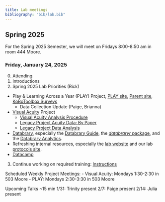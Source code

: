 ```yaml
---
title: Lab meetings
bibliography: "bib/lab.bib"
---
```


## Spring 2025

For the Spring 2025 Semester, we will meet on Fridays 8:00-8:50 am in room 444 Moore.

### Friday, January 24, 2025

0. Attending
1. Introductions
2. Spring 2025 Lab Priorities (Rick)
  - Play & Learning Across a Year (PLAY) Project, [PLAY site](https://play-project.org), [Parent site](https://anhourinthelife.org), [KoBoToolbox Surveys](https://PLAY-behaviorome.github.io/KoBoToolbox/)
    - Data Collection Update (Paige, Brianna)
  - [Visual Acuity](https://gilmore-lab.github.io/visual-acuity/) Project
    - [Visual Acuity Analysis Procedure](https://docs.google.com/document/d/1jdoIzE1cLHphA9y89jyhK20lTXJ2WCu4fBIATH25EeY/edit?tab=t.0)
    - [Legacy Project Acuity Data: By Paper](https://docs.google.com/spreadsheets/d/1UFZkbh9oU4JHpYsrkDQcNmDyqD4J-qB74dhyMzIkqKs/edit?gid=432255138#gid=432255138)
    - [Legacy Project Data Analysis](https://docs.google.com/spreadsheets/d/1XnGweqEAiTlU8mhvWqtCCMNm9l5txdR0YpQsuMxvgio/edit?gid=998401983#gid=998401983)
  - [Databrary](https://databrary.org), especially the [Databrary Guide](https://databrary.github.io/guide), the [*databraryr* package](https://databrary.github.io/databraryr), and the [Databrary Analytics](https://databrary.github.io/analytics).
  - Refreshing internal resources, especially the [lab website](https://gilmore-lab.github.io) and our lab [protocols site](https://gilmore-lab.github.io/protocols).
  - [Datacamp]() 
3. Continue working on required training:  [Instructions](https://gilmore-lab.github.io/protocols/trainings.html)

Scheduled Weekly Project Meetings:
- Visual Acuity: Mondays 1:30-2:30 in 503 Moore
- PLAY: Mondays 2:30-3:30 in 503 Moore

Upcoming Talks ~15 min
1/31: Trinity present 
2/7: Paige present
2/14: Julia present

